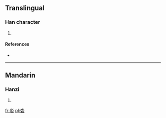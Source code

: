 ==Translingual==

===Han character===
{{Han char|rn=85|rad=水|as=05|sn=9|four=|canj=水一口 (EMR), X水一口 (XEMR)}}

# {{defn|Han|sort=水05}}

====References====
* {{Han ref|kx=0613.040|dkj=17240|hdz=31576.070|uh=6CAF|ud=27823}}

----

==Mandarin==

===Hanzi===
{{cmn-hanzi|pin=[[chí]] ([[chi2]]), [[duò]] ([[duo4]]), [[zǎn]] ([[zan3]])|wg=ch'ih<sup>2</sup>, to<sup>4</sup>, tsan<sup>3</sup>}}

# {{defn|Mandarin|sort=水05}}

[[fr:沯]]
[[pl:沯]]